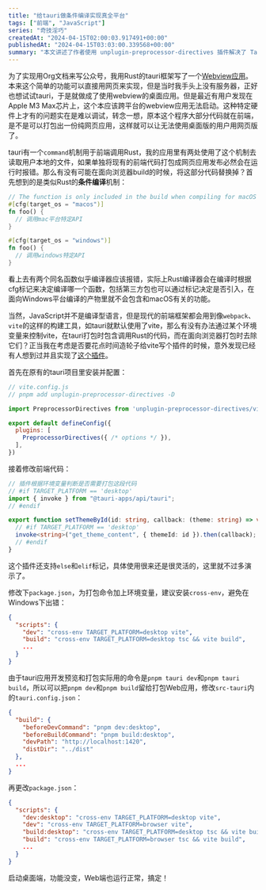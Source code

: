 ```yaml
---
title: "给tauri做条件编译实现真全平台"
tags: ["前端", "JavaScript"]
series: "奇技淫巧"
createdAt: "2024-04-15T02:00:03.917491+00:00"
publishedAt: "2024-04-15T03:03:00.339568+00:00"
summary: "本文讲述了作者使用 unplugin-preprocessor-directives 插件解决了 Tauri 应用在特定硬件上无法启动以及跨平台打包问题。"
---
```


为了实现用Org文档来写公众号，我用Rust的tauri框架写了一个[Webview应用](https://github.com/Eliot00/mp-org)。本来这个简单的功能可以直接用网页来实现，但是当时我手头上没有服务器，正好也想试试tauri，于是就做成了使用webview的桌面应用。但是最近有用户发现在Apple M3 Max芯片上，这个本应该跨平台的webview应用无法启动。这种特定硬件上才有的问题实在是难以调试，转念一想，原本这个程序大部分代码就在前端，是不是可以打包出一份纯网页应用，这样就可以让无法使用桌面版的用户用网页版了。

tauri有一个`command`机制用于前端调用Rust，我的应用里有两处使用了这个机制去读取用户本地的文件，如果单独将现有的前端代码打包成网页应用发布必然会在运行时报错。那么有没有可能在面向浏览器build的时候，将这部分代码替换掉？首先想到的是类似Rust的**条件编译**机制：

```rust
// The function is only included in the build when compiling for macOS
#[cfg(target_os = "macos")]
fn foo() {
  // 调用mac平台特定API
}

#[cfg(target_os = "windows")]
fn foo() {
  // 调用windows特定API
}
```

看上去有两个同名函数似乎编译器应该报错，实际上Rust编译器会在编译时根据cfg标记来决定编译哪一个函数，包括第三方包也可以通过标记决定是否引入，在面向Windows平台编译的产物里就不会包含和macOS有关的功能。

当然，JavaScript并不是编译型语言，但是现代的前端框架都会用到像`webpack`、`vite`的这样的构建工具，如tauri就默认使用了vite，那么有没有办法通过某个环境变量来控制vite，在tauri打包时包含调用Rust的代码，而在面向浏览器打包时去除它们？正当我在考虑是否要花点时间造轮子给vite写个插件的时候，意外发现已经有人想到过并且实现了[这个插件](https://github.com/KeJunMao/unplugin-preprocessor-directives)。

首先在原有的tauri项目里安装并配置：

```javascript
// vite.config.js
// pnpm add unplugin-preprocessor-directives -D

import PreprocessorDirectives from 'unplugin-preprocessor-directives/vite'

export default defineConfig({
  plugins: [
    PreprocessorDirectives({ /* options */ }),
  ],
})
```

接着修改前端代码：

```typescript
// 插件根据环境变量判断是否需要打包这段代码
// #if TARGET_PLATFORM == 'desktop'
import { invoke } from "@tauri-apps/api/tauri";
// #endif

export function setThemeById(id: string, callback: (theme: string) => void) {
  // #if TARGET_PLATFORM == 'desktop'
  invoke<string>("get_theme_content", { themeId: id }).then(callback);
  // #endif
}
```

这个插件还支持`else`和`elif`标记，具体使用很来还是很灵活的，这里就不过多演示了。

修改下`package.json`，为打包命令加上环境变量，建议安装`cross-env`，避免在Windows下出错：

```json
{
  "scripts": {
    "dev": "cross-env TARGET_PLATFORM=desktop vite",
    "build": "cross-env TARGET_PLATFORM=desktop tsc && vite build",
    ...
  }
}
```

由于tauri应用开发预览和打包实际用的命令是`pnpm tauri dev`和`pnpm tauri build`，所以可以把`pnpm dev`和`pnpm build`留给打包Web应用，修改`src-tauri`内的`tauri.config.json`：

```json
{
  "build": {
    "beforeDevCommand": "pnpm dev:desktop",
    "beforeBuildCommand": "pnpm build:desktop",
    "devPath": "http://localhost:1420",
    "distDir": "../dist"
  },
  ...
}
```

再更改`package.json`：

```json
{
  "scripts": {
    "dev:desktop": "cross-env TARGET_PLATFORM=desktop vite",
    "dev": "cross-env TARGET_PLATFORM=browser vite",
    "build:desktop": "cross-env TARGET_PLATFORM=desktop tsc && vite build",
    "build": "cross-env TARGET_PLATFORM=browser tsc && vite build",
    ...
  }
}
```

启动桌面端，功能没变，Web端也运行正常，搞定！
